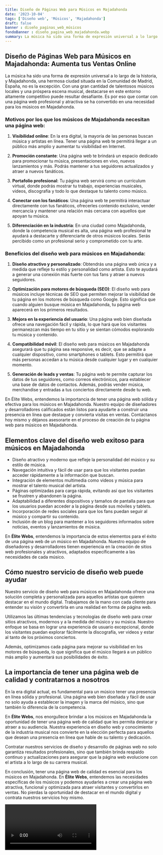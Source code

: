 ```yaml
---
title: Diseño de Páginas Web para Músicos en Majadahonda
date: '2023-10-04'
tags: ['Diseño web', 'Músicos', 'Majadahonda']
draft: false
banner : diseño_paginas_web_músicos
fondoBanner : diseño_pagina_web_majadahonda.webp
summary: La música ha sido una forma de expresión universal a lo largo de la historia, y Majadahonda, una hermosa ciudad situada en la Comunidad de Madrid, España, no es la excepción. Con una gran cantidad de talentosos músicos locales y una próspera escena musical, destacarse en este entorno altamente competitivo puede resultar desafiante. Es por eso que contar con una página web profesional y atractiva se ha convertido en una necesidad para los músicos en Majadahonda.
---
```


## Diseño de Páginas Web para Músicos en Majadahonda: Aumenta tus Ventas Online

La música ha sido una forma de expresión universal a lo largo de la historia, y Majadahonda, una hermosa ciudad situada en la Comunidad de Madrid, España, no es la excepción. Con una gran cantidad de talentosos músicos locales y una próspera escena musical, destacarse en este entorno altamente competitivo puede resultar desafiante. Es por eso que contar con una página web profesional y atractiva se ha convertido en una necesidad para los músicos en Majadahonda.

### Motivos por los que los músicos de Majadahonda necesitan una página web:

1. **Visibilidad online**: En la era digital, la mayoría de las personas buscan música y artistas en línea. Tener una página web te permitirá llegar a un público más amplio y aumentar tu visibilidad en Internet.

2. **Promoción constante**: Una página web te brindará un espacio dedicado para promocionar tu música, presentaciones en vivo, nuevos lanzamientos y más. Podrás mantener a tus seguidores actualizados y atraer a nuevos fanáticos.

3. **Portafolio profesional**: Tu página web servirá como un currículum virtual, donde podrás mostrar tu trabajo, experiencias musicales, videos, discografía y todo lo que destaque tu talento como músico.

4. **Conectar con los fanáticos**: Una página web te permitirá interactuar directamente con tus fanáticos, ofrecerles contenido exclusivo, vender mercancía y mantener una relación más cercana con aquellos que apoyan tu música.

5. **Diferenciación en la industria**: En una ciudad como Majadahonda, donde la competencia musical es alta, una página web profesional te ayudará a destacarte y diferenciarte de otros músicos locales. Serás percibido como un profesional serio y comprometido con tu arte.

### Beneficios del diseño web para músicos en Majadahonda:

1. **Diseño atractivo y personalizado**: Obtendrás una página web única y a medida que refleje tu estilo y personalidad como artista. Esto te ayudará a generar una conexión más fuerte con tus fans y atraer a nuevos seguidores.

2. **Optimización para motores de búsqueda (SEO)**: El diseño web para músicos incluye técnicas de SEO que permiten mejorar la visibilidad de tu página en los motores de búsqueda como Google. Esto significa que cuando alguien busque música en Majadahonda, tu página web aparecerá en los primeros resultados.

3. **Mejora en la experiencia del usuario**: Una página web bien diseñada ofrece una navegación fácil y rápida, lo que hará que los visitantes permanezcan más tiempo en tu sitio y se sientan cómodos explorando tu música y contenido.

4. **Compatibilidad móvil**: El diseño web para músicos en Majadahonda asegurará que tu página sea responsive, es decir, que se adapte a cualquier dispositivo, como smartphones o tablets. Esto permitirá que más personas accedan a tu música desde cualquier lugar y en cualquier momento.

5. **Generación de leads y ventas**: Tu página web te permite capturar los datos de tus seguidores, como correos electrónicos, para establecer una base de datos de contactos. Además, podrás vender música, merchandise y entradas a tus conciertos directamente desde tu web.

En Élite Webs, entendemos la importancia de tener una página web sólida y efectiva para los músicos en Majadahonda. Nuestro equipo de diseñadores y desarrolladores calificados están listos para ayudarte a construir una presencia en línea que destaque y convierta visitas en ventas. Contáctanos hoy mismo y déjanos asesorarte en el proceso de creación de tu página web para músicos en Majadahonda.

<GifSeo />

<Cta />

## Elementos clave del diseño web exitoso para músicos en Majadahonda

- Diseño atractivo y moderno que refleje la personalidad del músico y su estilo de música.
- Navegación intuitiva y fácil de usar para que los visitantes puedan acceder rápidamente a la información que buscan.
- Integración de elementos multimedia como videos y música para mostrar el talento musical del artista.
- Páginas optimizadas para carga rápida, evitando así que los visitantes se frustren y abandonen la página.
- Adaptabilidad a diferentes dispositivos y tamaños de pantalla para que los usuarios puedan acceder a la página desde sus móviles y tablets.
- Incorporación de redes sociales para que los fans puedan seguir al músico y compartir su contenido.
- Inclusión de un blog para mantener a los seguidores informados sobre noticias, eventos y lanzamientos de música.

En **Élite Webs**, entendemos la importancia de estos elementos para el éxito de una página web de un músico en Majadahonda. Nuestro equipo de diseñadores y desarrolladores tienen experiencia en la creación de sitios web profesionales y atractivos, adaptados específicamente a las necesidades de cada músico.

## Cómo nuestro servicio de diseño web puede ayudar

Nuestro servicio de diseño web para músicos en Majadahonda ofrece una solución completa y personalizada para aquellos artistas que quieren destacar en el mundo digital. Trabajamos de la mano con cada cliente para entender su visión y convertirla en una realidad en forma de página web.

Utilizamos las últimas tendencias y tecnologías de diseño web para crear sitios atractivos, modernos y a la medida del músico y su música. Nuestro enfoque se basa en lograr una experiencia de usuario excepcional, donde los visitantes puedan explorar fácilmente la discografía, ver videos y estar al tanto de los próximos conciertos.

Además, optimizamos cada página para mejorar su visibilidad en los motores de búsqueda, lo que significa que el músico llegará a un público más amplio y aumentará sus posibilidades de éxito.

## La importancia de tener una página web de calidad y contratarnos a nosotros

En la era digital actual, es fundamental para un músico tener una presencia en línea sólida y profesional. Una página web bien diseñada y fácil de usar no solo ayuda a establecer la imagen y la marca del músico, sino que también lo diferencia de la competencia.

En **Élite Webs**, nos enorgullece brindar a los músicos en Majadahonda la oportunidad de tener una página web de calidad que les permita destacar y atraer a su audiencia. Nuestra experiencia en diseño web y conocimiento de la industria musical nos convierte en la elección perfecta para aquellos que desean una presencia en línea que hable de su talento y dedicación.

Contratar nuestros servicios de diseño y desarrollo de páginas web no solo garantiza resultados profesionales, sino que también brinda respaldo continuo y actualizaciones para asegurar que la página web evolucione con el artista a lo largo de su carrera musical.

En conclusión, tener una página web de calidad es esencial para los músicos en Majadahonda. En **Élite Webs**, entendemos las necesidades específicas de los músicos y podemos ayudarles a crear una página web atractiva, funcional y optimizada para atraer visitantes y convertirlos en ventas. No pierdas la oportunidad de destacar en el mundo digital y contrata nuestros servicios hoy mismo.

<Video />

<CtaBot job='Músicos' city='Majadahonda'/>

<Gmaps query='Majadahonda+españa+maps' />